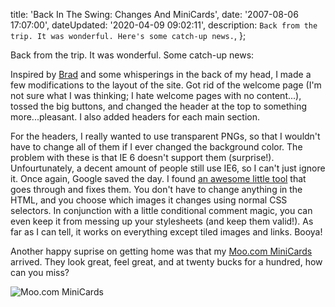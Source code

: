 


  title: 'Back In The Swing: Changes And MiniCards',
  date: '2007-08-06 17:07:00',
  dateUpdated: '2020-04-09 09:02:11',
  description: `Back from the trip. It was wonderful. Here's some catch-up news.`,
};

Back from the trip. It was wonderful. Some catch-up news:

Inspired by [Brad](http://www.braddielman.com/2007/07/31/a-little-nip-here-a-little-tuck-there/) and some whisperings in the back of my head, I made a few modifications to the layout of the site. Got rid of the welcome page (I'm not sure what I was thinking; I hate welcome pages with no content...), tossed the big buttons, and changed the header at the top to something more...pleasant. I also added headers for each main section.

For the headers, I really wanted to use transparent PNGs, so that I wouldn't have to change all of them if I ever changed the background color. The problem with these is that IE 6 doesn't support them (surprise!). Unfourtunately, a decent amount of people still use IE6, so I can't just ignore it. Once again, Google saved the day. I found [an awesome little tool](http://www.twinhelix.com/css/iepngfix/) that goes through and fixes them. You don't have to change anything in the HTML, and you choose which images it changes using normal CSS selectors. In conjunction with a little conditional comment magic, you can even keep it from messing up your stylesheets (and keep them valid!). As far as I can tell, it works on everything except tiled images and links. Booya!

Another happy suprise on getting home was that my [Moo.com MiniCards](http://www.moo.com/products/minicards.php) arrived. They look great, feel great, and at twenty bucks for a hundred, how can you miss?

<Image src={moocards} alt="Moo.com MiniCards" />

